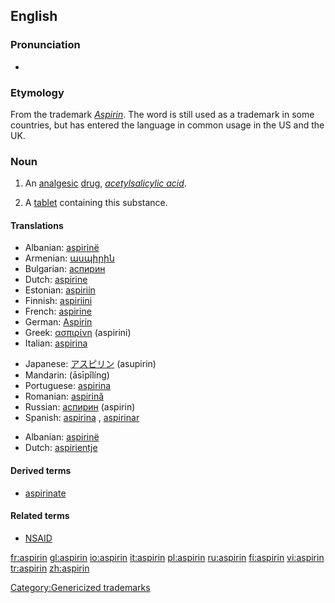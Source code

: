 {{see|Aspirin}}
==English==
{{wikipedia}}

===Pronunciation===
*{{IPA|/ˈæspɻɪn/}}

===Etymology===
From the {{G.}} trademark ''[[Aspirin]]''. The word is still used as a trademark in some countries, but has entered the language in common usage in the US and the UK.

===Noun===
{{en-noun|aspirins|-}}

# {{context|uncountable|pharmaceutical drug}} An [[analgesic]] [[drug]], ''[[acetylsalicylic acid]]''.
# {{countable}} A [[tablet]] containing this substance.

====Translations====
{{trans-top|analgesic drug}}
*Albanian: [[aspirinë]]
*Armenian: [[ասպիրին]]
*Bulgarian: [[аспирин]] {{m}}
*Dutch: [[aspirine#Dutch|aspirine]]
*Estonian: [[aspiriin]]
*Finnish: [[aspiriini]]
*French: [[aspirine#French|aspirine]] {{f}}
*German: [[Aspirin]] {{n}}
*Greek: [[ασπιρίνη]] (aspirini)
*Italian: [[aspirina]] {{f}}
{{trans-mid}}
*Japanese: [[アスピリン]] (asupirin)
*Mandarin: {{zh-ts|阿斯匹靈|阿斯匹灵}} (āsīpǐlíng)
*Portuguese: [[aspirina#Portuguese|aspirina]] {{f}}
*Romanian: [[aspirină]] {{f}}
*Russian: [[аспирин]] (aspirin)
*Spanish: [[aspirina#Spanish|aspirina]] {{f}}, [[aspirinar]] {{f}}
{{trans-bottom}}

{{trans-top|tablet containing analgesic drug}}
*Albanian: [[aspirinë]]
*Dutch: [[aspirientje]] {{n}}
{{trans-mid}}
{{trans-bottom}}

====Derived terms====
*[[aspirinate]]

====Related terms====
*[[NSAID]]

[[Category:Genericized trademarks]]

[[fr:aspirin]]
[[gl:aspirin]]
[[io:aspirin]]
[[it:aspirin]]
[[pl:aspirin]]
[[ru:aspirin]]
[[fi:aspirin]]
[[vi:aspirin]]
[[tr:aspirin]]
[[zh:aspirin]]